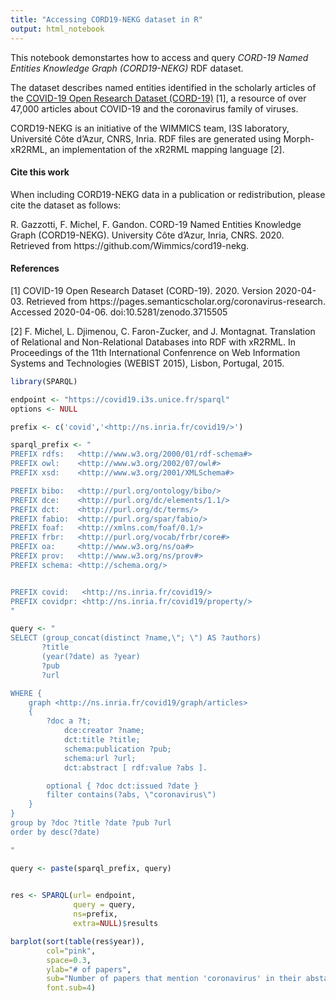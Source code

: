 ```yaml
---
title: "Accessing CORD19-NEKG dataset in R"
output: html_notebook
---
```


This notebook demonstartes how to access and query *CORD-19 Named Entities Knowledge Graph (CORD19-NEKG)* RDF dataset.

The dataset describes named entities identified in the scholarly articles of the [COVID-19 Open Research Dataset (CORD-19)](https://pages.semanticscholar.org/coronavirus-research) [1], a resource of over 47,000 articles about COVID-19 and the coronavirus family of viruses.

CORD19-NEKG is an initiative of the WIMMICS team, I3S laboratory, Université Côte d'Azur, CNRS, Inria. RDF files are generated using Morph-xR2RML, an implementation of the xR2RML mapping language [2].


#### Cite this work
When including CORD19-NEKG data in a publication or redistribution, please cite the dataset as follows:

R. Gazzotti, F. Michel, F. Gandon. CORD-19 Named Entities Knowledge Graph (CORD19-NEKG). University Côte d'Azur, Inria, CNRS. 2020. Retrieved from https://github.com/Wimmics/cord19-nekg.

#### References
[1] COVID-19 Open Research Dataset (CORD-19). 2020. Version 2020-04-03. Retrieved from https://pages.semanticscholar.org/coronavirus-research. Accessed 2020-04-06. doi:10.5281/zenodo.3715505

[2] F. Michel, L. Djimenou, C. Faron-Zucker, and J. Montagnat. Translation of Relational and Non-Relational Databases into RDF with xR2RML. In Proceedings of the 11th International Confenrence on Web Information Systems and Technologies (WEBIST 2015), Lisbon, Portugal, 2015.

```r
library(SPARQL)
```

```r
endpoint <- "https://covid19.i3s.unice.fr/sparql"
options <- NULL
```

```r
prefix <- c('covid','<http://ns.inria.fr/covid19/>')

sparql_prefix <- "
PREFIX rdfs:   <http://www.w3.org/2000/01/rdf-schema#>
PREFIX owl:    <http://www.w3.org/2002/07/owl#>
PREFIX xsd:    <http://www.w3.org/2001/XMLSchema#>

PREFIX bibo:   <http://purl.org/ontology/bibo/> 
PREFIX dce:    <http://purl.org/dc/elements/1.1/>
PREFIX dct:    <http://purl.org/dc/terms/>
PREFIX fabio:  <http://purl.org/spar/fabio/>
PREFIX foaf:   <http://xmlns.com/foaf/0.1/>
PREFIX frbr:   <http://purl.org/vocab/frbr/core#>
PREFIX oa:     <http://www.w3.org/ns/oa#>
PREFIX prov:   <http://www.w3.org/ns/prov#>
PREFIX schema: <http://schema.org/>


PREFIX covid:   <http://ns.inria.fr/covid19/>
PREFIX covidpr: <http://ns.inria.fr/covid19/property/>
"

```

```r
query <- "
SELECT (group_concat(distinct ?name,\"; \") AS ?authors)
       ?title 
       (year(?date) as ?year)
       ?pub
       ?url

WHERE {
    graph <http://ns.inria.fr/covid19/graph/articles>
    {
        ?doc a ?t;
            dce:creator ?name;
            dct:title ?title;
            schema:publication ?pub;
            schema:url ?url;
            dct:abstract [ rdf:value ?abs ].

        optional { ?doc dct:issued ?date }
        filter contains(?abs, \"coronavirus\")
    }
} 
group by ?doc ?title ?date ?pub ?url
order by desc(?date)

"

query <- paste(sparql_prefix, query)
  
```

```r
res <- SPARQL(url= endpoint,
              query = query,
              ns=prefix,
              extra=NULL)$results
```


```r
barplot(sort(table(res$year)),
        col="pink",
        space=0.3,
        ylab="# of papers",
        sub="Number of papers that mention 'coronavirus' in their abstarcts per year",
        font.sub=4)
```

